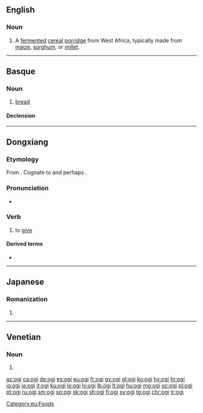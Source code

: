 {{also|ōgi}}
==English==

===Noun===
{{en-noun|-}}

# A [[ferment]]ed [[cereal]] [[porridge]] from West Africa, typically made from [[maize]], [[sorghum]], or [[millet]].

----

==Basque==

===Noun===
{{eu-noun}}

# [[bread]]

====Declension====
{{eu-decl-inanim noun|av=1|kv=1}}

[[Category:eu:Foods]]

----

==Dongxiang==

===Etymology===
From {{inh|sce|xgn-pro|*ög-}}. Cognate to {{cog|mn|өгөх}} and perhaps {{cog|zkt||sc=Kits|tr=û}}.

===Pronunciation===
* {{IPA|/oˈki/|[ʷoˈki]|lang=sce}}

===Verb===
{{sce-verb}}

# to [[give]]
#: {{ux|sce|Chi matei [[ana#Dongxiang|anane]] bayasigvasenu, [[ana#Dongxiang|anachi]] tade baer lie '''ogine'''.|No matter how much you make your mother happy, she will not '''give''' you money.}}

====Derived terms====
* {{l|sce|ogidan|t=[[manner]] of [[giving]]}}

----

==Japanese==

===Romanization===
{{ja-romaji}}

# {{ja-romanization of|おぎ}}

----

==Venetian==

===Noun===
{{head|vec|noun plural form}}

# {{plural of|ogio|lang=vec}}

[[az:ogi]]
[[ca:ogi]]
[[de:ogi]]
[[es:ogi]]
[[eu:ogi]]
[[fr:ogi]]
[[gv:ogi]]
[[gl:ogi]]
[[ko:ogi]]
[[hy:ogi]]
[[hr:ogi]]
[[io:ogi]]
[[ia:ogi]]
[[it:ogi]]
[[ku:ogi]]
[[lo:ogi]]
[[lv:ogi]]
[[lb:ogi]]
[[lt:ogi]]
[[hu:ogi]]
[[mg:ogi]]
[[oc:ogi]]
[[pl:ogi]]
[[pt:ogi]]
[[ru:ogi]]
[[sm:ogi]]
[[sq:ogi]]
[[sk:ogi]]
[[sh:ogi]]
[[fi:ogi]]
[[sv:ogi]]
[[tg:ogi]]
[[chr:ogi]]
[[tr:ogi]]